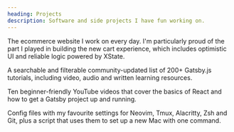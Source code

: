 ```yaml
---
heading: Projects
description: Software and side projects I have fun working on.
---
```


<Project name='ecobee.com' url='https://www.ecobee.com'>

The ecommerce website I work on every day. I'm particularly proud of the part I played in building the new cart experience, which includes optimistic UI and reliable logic powered by XState.

</Project>

<Project name='Gatsby Tutorials' url='https://www.gatsbytutorials.com'>

A searchable and filterable community-updated list of 200+ Gatsby.js tutorials, including video, audio and written learning resources.

</Project>

<Project name='Up and Running with Gatsby' url='https://www.youtube.com/watch?v=jAa1wh5ATm0&list=PLHBEcHVSROXQQhXpNhmiVKKcw72Cc0V-U'>

Ten beginner-friendly YouTube videos that cover the basics of React and how to get a Gatsby project up and running.

</Project>

<Project name='Dotfiles' url='https://github.com/ooloth/dotfiles'>

Config files with my favourite settings for Neovim, Tmux, Alacritty, Zsh and Git, plus a script that uses them to set up a new Mac with one command.

</Project>
